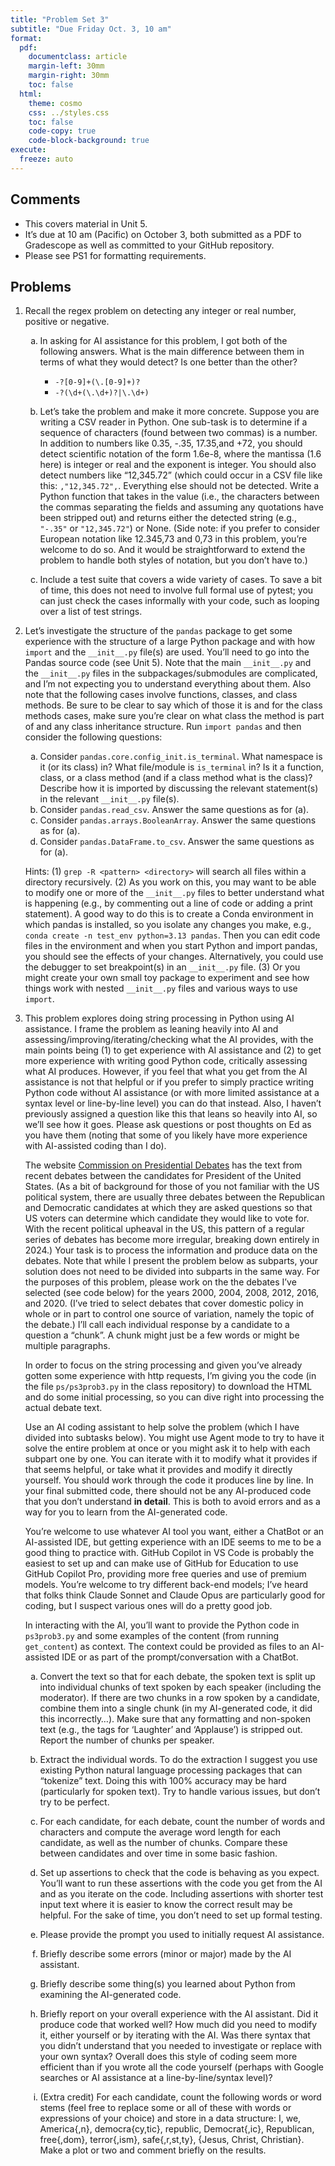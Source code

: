 ```yaml
---
title: "Problem Set 3"
subtitle: "Due Friday Oct. 3, 10 am"
format:
  pdf:
    documentclass: article
    margin-left: 30mm
    margin-right: 30mm
    toc: false
  html:
    theme: cosmo
    css: ../styles.css
    toc: false
    code-copy: true
    code-block-background: true
execute:
  freeze: auto
---
```



## Comments

- This covers material in Unit 5.
- It's due at 10 am (Pacific) on October 3, both submitted as a PDF to Gradescope as well as committed to your GitHub repository.
- Please see PS1 for formatting requirements.

## Problems

1. Recall the regex problem on detecting any integer or real number, positive or negative.

   a. In asking for AI assistance for this problem, I got both of the following answers. What is the main difference between them in terms of what they would detect? Is one better than the other?

      - `-?[0-9]+(\.[0-9]+)?`
      - `-?(\d+(\.\d+)?|\.\d+)`

   b. Let's take the problem and make it more concrete. Suppose you are writing a CSV reader in Python. One sub-task is to determine if a sequence of characters (found between two commas) is a number. In addition to numbers like 0.35, -.35, 17.35,and +72, you should detect scientific notation of the form 1.6e-8, where the mantissa (1.6 here) is integer or real and the exponent is integer. You should also detect numbers like "12,345.72" (which could occur in a CSV file like this: `,"12,345.72",`. Everything else should not be detected. Write a Python function that takes in the value (i.e., the characters between the commas separating the fields and assuming any quotations have been stripped out) and returns either the detected string (e.g., `"-.35"` or `"12,345.72"`) or None. (Side note: if you prefer to consider European notation like 12.345,73 and 0,73 in this problem, you're welcome to do so. And it would be straightforward to extend the problem to handle both styles of notation, but you don't have to.)
   c. Include a test suite that covers a wide variety of cases. To save a bit of time, this does not need to involve full formal use of pytest; you can just check the cases informally with your code, such as looping over a list of test strings.

2. Let's investigate the structure of the `pandas` package to get some experience with the structure of a large Python package and with how `import` and the `__init__.py` file(s) are used. You'll need to go into the Pandas source code (see Unit 5). Note that the main `__init__.py` and the `__init__.py` files in the subpackages/submodules are complicated, and I'm not expecting you to understand everything about them. Also note that the following cases involve functions, classes, and class methods. Be sure to be clear to say which of those it is and for the class methods cases, make sure you're clear on what class the method is part of and any class inheritance structure.
   Run `import pandas` and then consider the following questions:
   a. Consider `pandas.core.config_init.is_terminal`. What namespace is it (or its class) in? What file/module is `is_terminal` in? Is it a function, class, or a class method (and if a class method what is the class)? Describe how it is imported by discussing the relevant statement(s) in the relevant `__init__.py` file(s). 
   b. Consider `pandas.read_csv`. Answer the same questions as for (a).
   c. Consider `pandas.arrays.BooleanArray`. Answer the same questions as for (a).
   d. Consider `pandas.DataFrame.to_csv`. Answer the same questions as for (a).
   
   Hints: (1) `grep -R <pattern> <directory>` will search all files within a directory recursively. (2) As you work on this, you may want to be able to modify one or more of the `__init__.py` files to better understand what is happening (e.g., by commenting out a line of code or adding a print statement). A good way to do this is to create a Conda environment in which pandas is installed, so you isolate any changes you make, e.g., `conda create -n test_env python=3.13 pandas`. Then you can edit code files in the environment and when you start Python and import pandas, you should see the effects of your changes. Alternatively, you could use the debugger to set breakpoint(s) in an `__init__.py` file. (3) Or you might create your own small toy package to experiment and see how things work with nested `__init__.py` files and various ways to use `import`.

3. This problem explores doing string processing in Python using AI assistance. I frame the problem as leaning heavily into AI and assessing/improving/iterating/checking what the AI provides, with the main points being (1) to get experience with AI assistance and (2) to get more experience with writing good Python code, critically assessing what AI produces.  However, if you feel that what you get from the AI assistance is not that helpful or if you prefer to simply practice writing Python code without AI assistance (or with more limited assistance at a syntax level or line-by-line level) you can do that instead. Also, I haven't previously assigned a question like this that leans so heavily into AI, so we'll see how it goes. Please ask questions or post thoughts on Ed as you have them (noting that some of you likely have more experience with AI-assisted coding than I do).

   The website [Commission on Presidential
    Debates](https://debates.org/voter-education/debate-transcripts)
    has the text from recent debates between the candidates for
    President of the United States. (As a bit of background for those of
    you not familiar with the US political system, there are usually
    three debates between the Republican and Democratic candidates at
    which they are asked questions so that US voters can determine which
    candidate they would like to vote for. With the recent political upheaval in the US, this pattern of a regular series of debates has become more irregular, breaking down entirely in 2024.) Your task is to process the
    information and produce data on the debates. Note that while I
    present the problem below as subparts, your solution does
    not need to be divided into subparts in the same way. For the purposes of this problem, please work on the
    the debates I've selected (see code below) for the years 2000, 2004,
    2008, 2012, 2016, and 2020. (I've tried to select debates that 
    cover domestic policy in whole or in part to control one source of variation,
    namely the topic of the debate.)
    I'll call each individual response by a candidate
    to a question a "chunk". A chunk might just be a few words or might
    be multiple paragraphs. 
    
    In order to focus on the string processing and given you've already gotten some experience
    with http requests, I'm giving you the code (in the
    file `ps/ps3prob3.py` in the class repository) to download the HTML and do some initial
    processing, so you can dive right into processing the actual debate
    text.

    Use an AI coding assistant to help solve the problem (which I have divided into subtasks below).
    You might use Agent mode to try to have it solve the entire problem at once or you
    might ask it to help with each subpart one by one. You can iterate with it to modify
    what it provides if that seems helpful, or take what it provides and modify it directly
    yourself. You should work through the code it produces line by line.
    In your final submitted code, there should not be any AI-produced
    code that you don't understand **in detail**. This is both to avoid errors and as a way
    for you to learn from the AI-generated code.

    You're welcome to use whatever AI tool you want, either a ChatBot or an AI-assisted IDE, but
    getting experience with an IDE seems to me to be a good thing to practice with. 
    GitHub Copilot in VS Code is probably the easiest to set up and
    can make use of GitHub for Education to use GitHub Copilot Pro, providing more free queries
    and use of premium models. You're welcome to try different back-end models; I've heard
    that folks think Claude Sonnet and Claude Opus are particularly good for coding, but I suspect
    various ones will do a pretty good job.

    In interacting with the AI, you'll want to provide the Python code in `ps3prob3.py` and
    some examples of the content (from running `get_content`) as context. The context could be provided
    as files to an AI-assisted IDE or as part of the prompt/conversation with a ChatBot. 

    a. Convert the text so that for each debate, the spoken text is
        split up into individual chunks of text spoken by each speaker
        (including the moderator). If there are two chunks in a row
        spoken by a candidate, combine them into a single
        chunk (in my AI-generated code, it did this incorrectly...).
        Make sure that any formatting and non-spoken text (e.g.,
        the tags for 'Laughter' and 'Applause') is stripped out. Report the number of chunks per speaker.

    b. Extract the individual words. To do the extraction I suggest you use existing Python natural language processing packages that can "tokenize" text. Doing this with 100% accuracy may be hard (particularly for spoken text). Try to handle various issues, but don't try to be perfect.

    c. For each candidate, for each debate, count the number of words
        and characters and compute the average word length for each
        candidate, as well as the number of chunks. Compare these between candidates and over time in some basic fashion.

    d. Set up assertions to check that the code is behaving as you expect. You'll want to run these assertions with the code you get from the AI and as you iterate on the code. Including assertions with shorter test input text where it is easier to know the correct result may be helpful.
       For the sake of time, you don't need to set up formal testing.
       
    e. Please provide the prompt you used to initially request AI assistance.

    f. Briefly describe some errors (minor or major) made by the AI assistant.

    g. Briefly describe some thing(s) you learned about Python from examining the AI-generated code.

    h. Briefly report on your overall experience with the AI assistant. Did it produce code that worked well? How much did you need to modify it, either yourself or by iterating with the AI. Was there syntax that you didn't understand that you needed to investigate or replace with your own syntax? Overall does this style of coding seem more efficient than if you wrote all the code yourself (perhaps with Google searches or AI assistance at a line-by-line/syntax level)?

    i. (Extra credit) For each candidate, count the following words or word stems (feel free to replace some or all of these with words or expressions of your choice) and
        store in a data structure: I, we, America{,n},
        democra{cy,tic}, republic, Democrat{,ic}, Republican,
        free{,dom}, terror{,ism}, safe{,r,st,ty},
        {Jesus, Christ, Christian}. Make a plot or two and comment
        briefly on the results.

